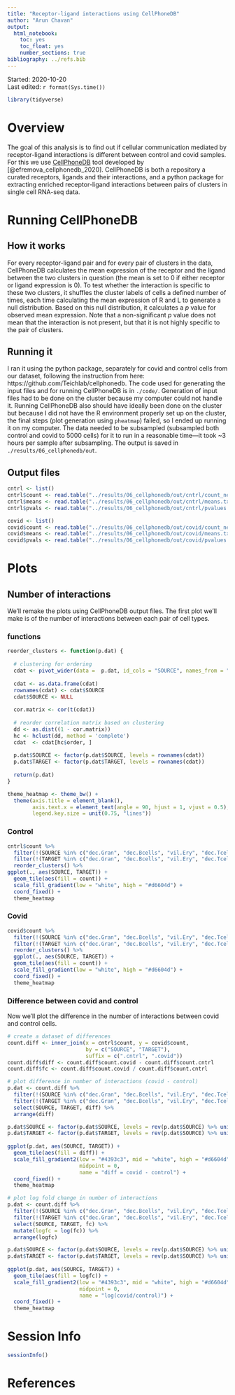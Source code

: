 ```yaml
---
title: "Receptor-ligand interactions using CellPhoneDB"
author: "Arun Chavan"
output:
  html_notebook:
    toc: yes
    toc_float: yes
    number_sections: true
bibliography: ../refs.bib
---
```

Started: 2020-10-20   
Last edited: `r format(Sys.time())`

```r
library(tidyverse)
```

# Overview
The goal of this analysis is to find out if cellular communication mediated by receptor-ligand interactions is different between control and covid samples. For this we use [CellPhoneDB](https://www.cellphonedb.org/) tool developed by [@efremova_cellphonedb_2020]. CellPhoneDB is both a repository a curated receptors, ligands and their interactions, and a python package for extracting enriched receptor-ligand interactions between pairs of clusters in single cell RNA-seq data. 

# Running CellPhoneDB
## How it works
For every receptor-ligand pair and for every pair of clusters in the data, CellPhoneDB calculates the mean expression of the receptor and the ligand between the two clusters in question (the mean is set to 0 if either receptor or ligand expression is 0). To test whether the interaction is specific to these two clusters, it shuffles the cluster labels of cells a defined number of times, each time calculating the mean expression of R and L to generate a null distribution. Based on this null distribution, it calculates a *p* value for observed mean expression. Note that a non-significant *p* value does not mean that the interaction is not present, but that it is not highly specific to the pair of clusters.

## Running it
I ran it using the python package, separately for covid and control cells from our dataset, following the instruction from here: https://github.com/Teichlab/cellphonedb. The code used for generating the input files and for running CellPhoneDB is in `./code/`. Generation of input files had to be done on the cluster because my computer could not handle it. Running CellPhoneDB also should have ideally been done on the cluster but because I did not have the R environment properly set up on the cluster, the final steps (plot generation using `pheatmap`) failed, so I ended up running it on my computer. The data needed to be subsampled (subsampled both control and covid to 5000 cells) for it to run in a reasonable time---it took ~3 hours per sample after subsampling. The output is saved in `./results/06_cellphonedb/out`. 

## Output files
```r
cntrl <- list()
cntrl$count <- read.table("../results/06_cellphonedb/out/cntrl/count_network.txt", header = TRUE, sep = "\t", quote = "")
cntrl$means <- read.table("../results/06_cellphonedb/out/cntrl/means.txt", header = TRUE, sep = "\t", quote = "")
cntrl$pvals <- read.table("../results/06_cellphonedb/out/cntrl/pvalues.txt", header = TRUE, sep = "\t", quote = "")

covid <- list()
covid$count <- read.table("../results/06_cellphonedb/out/covid/count_network.txt", header = TRUE, sep = "\t", quote = "")
covid$means <- read.table("../results/06_cellphonedb/out/covid/means.txt", header = TRUE, sep = "\t", quote = "")
covid$pvals <- read.table("../results/06_cellphonedb/out/covid/pvalues.txt", header = TRUE, sep = "\t", quote = "")
```

# Plots
## Number of interactions
We'll remake the plots using CellPhoneDB output files. The first plot we'll make is of the number of interactions between each pair of cell types. 

### functions
```r
reorder_clusters <- function(p.dat) {
  
  # clustering for ordering
  cdat <- pivot_wider(data =  p.dat, id_cols = "SOURCE", names_from = "TARGET", values_from = "count")
  
  cdat <- as.data.frame(cdat)
  rownames(cdat) <- cdat$SOURCE
  cdat$SOURCE <- NULL
  
  cor.matrix <- cor(t(cdat))
  
  # reorder correlation matrix based on clustering
  dd <- as.dist((1 - cor.matrix)) 
  hc <- hclust(dd, method = 'complete')
  cdat  <- cdat[hc$order, ]
  
  p.dat$SOURCE <- factor(p.dat$SOURCE, levels = rownames(cdat))
  p.dat$TARGET <- factor(p.dat$TARGET, levels = rownames(cdat))
  
  return(p.dat)
}
```

```r
theme_heatmap <- theme_bw() +
  theme(axis.title = element_blank(),
        axis.text.x = element_text(angle = 90, hjust = 1, vjust = 0.5),
        legend.key.size = unit(0.75, "lines"))
```


### Control
```r
cntrl$count %>% 
  filter(!(SOURCE %in% c("dec.Gran", "dec.Bcells", "vil.Ery", "dec.Tcell_3"))) %>% 
  filter(!(TARGET %in% c("dec.Gran", "dec.Bcells", "vil.Ery", "dec.Tcell_3"))) %>% 
  reorder_clusters() %>% 
ggplot(., aes(SOURCE, TARGET)) +
  geom_tile(aes(fill = count)) +
  scale_fill_gradient(low = "white", high = "#d6604d") +
  coord_fixed() +
  theme_heatmap
```

### Covid
```r
covid$count %>% 
  filter(!(SOURCE %in% c("dec.Gran", "dec.Bcells", "vil.Ery", "dec.Tcell_3"))) %>% 
  filter(!(TARGET %in% c("dec.Gran", "dec.Bcells", "vil.Ery", "dec.Tcell_3"))) %>% 
  reorder_clusters() %>% 
  ggplot(., aes(SOURCE, TARGET)) +
  geom_tile(aes(fill = count)) +
  scale_fill_gradient(low = "white", high = "#d6604d") +
  coord_fixed() +
  theme_heatmap
```

### Difference between covid and control
Now we'll plot the difference in the number of interactions between covid and control cells. 

```r
# create a dataset of differences
count.diff <- inner_join(x = cntrl$count, y = covid$count, 
                         by = c("SOURCE", "TARGET"),
                         suffix = c(".cntrl", ".covid"))
count.diff$diff <- count.diff$count.covid - count.diff$count.cntrl
count.diff$fc <- count.diff$count.covid / count.diff$count.cntrl
```

```r
# plot difference in number of interactions (covid - control)
p.dat <- count.diff %>% 
  filter(!(SOURCE %in% c("dec.Gran", "dec.Bcells", "vil.Ery", "dec.Tcell_3"))) %>% 
  filter(!(TARGET %in% c("dec.Gran", "dec.Bcells", "vil.Ery", "dec.Tcell_3"))) %>%
  select(SOURCE, TARGET, diff) %>% 
  arrange(diff)

p.dat$SOURCE <- factor(p.dat$SOURCE, levels = rev(p.dat$SOURCE) %>% unique())
p.dat$TARGET <- factor(p.dat$TARGET, levels = rev(p.dat$SOURCE) %>% unique())
  
ggplot(p.dat, aes(SOURCE, TARGET)) +
  geom_tile(aes(fill = diff)) +
  scale_fill_gradient2(low = "#4393c3", mid = "white", high = "#d6604d", 
                       midpoint = 0,
                       name = "diff = covid - control") +
  coord_fixed() +
  theme_heatmap
```


```r
# plot log fold change in number of interactions
p.dat <- count.diff %>% 
  filter(!(SOURCE %in% c("dec.Gran", "dec.Bcells", "vil.Ery", "dec.Tcell_3"))) %>% 
  filter(!(TARGET %in% c("dec.Gran", "dec.Bcells", "vil.Ery", "dec.Tcell_3"))) %>%
  select(SOURCE, TARGET, fc) %>%
  mutate(logfc = log(fc)) %>% 
  arrange(logfc)

p.dat$SOURCE <- factor(p.dat$SOURCE, levels = rev(p.dat$SOURCE) %>% unique())
p.dat$TARGET <- factor(p.dat$TARGET, levels = rev(p.dat$SOURCE) %>% unique())
  
ggplot(p.dat, aes(SOURCE, TARGET)) +
  geom_tile(aes(fill = logfc)) +
  scale_fill_gradient2(low = "#4393c3", mid = "white", high = "#d6604d", 
                       midpoint = 0,
                       name = "log(covid/control)") +
  coord_fixed() +
  theme_heatmap
```


# Session Info
```r
sessionInfo()
```

# References
